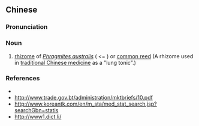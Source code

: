 {{also|芦根}}
==Chinese==
{{zh-forms|s=芦根}}

===Pronunciation===
{{zh-pron
|m=lúgēn
|cat=n
}}

===Noun===
{{zh-noun}}

# [[rhizome]] of ''[[Phragmites australis]]'' ( <= {{taxlink|Phragmites communis|species|noshow=1}}) or [[common reed]] (A rhizome used in [[traditional Chinese medicine]] as a "lung tonic".)

===References===
* {{pedialite|蘆根|lang=zh}}
* http://www.trade.gov.bt/administration/mktbriefs/10.pdf
* http://www.koreantk.com/en/m_sta/med_stat_search.jsp?searchGbn=statis
* http://www1.dict.li/